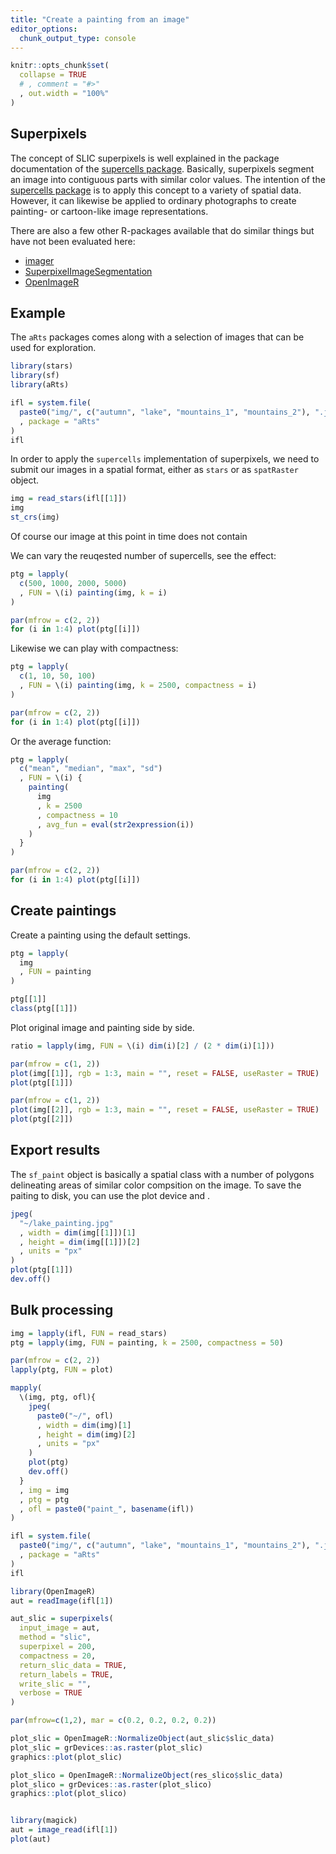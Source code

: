 ```yaml
---
title: "Create a painting from an image"
editor_options: 
  chunk_output_type: console
---
```


```r
knitr::opts_chunk$set(
  collapse = TRUE
  # , comment = "#>"
  , out.width = "100%"
)
```


## Superpixels

The concept of SLIC superpixels is well explained in the package documentation of the 
[supercells package](https://github.com/Nowosad/supercells). Basically, 
superpixels segment an image into contiguous parts with similar color values. 
The intention of the [supercells package](https://github.com/Nowosad/supercells) 
is to apply this concept to a variety of spatial data. However, it can likewise 
be applied to ordinary photographs to create painting- or cartoon-like image 
representations. 

There are also a few other R-packages available that do similar things but have 
not been evaluated here:

* [imager](https://github.com/dahtah/imager)
* [SuperpixelImageSegmentation](https://github.com/mlampros/SuperpixelImageSegmentation)
* [OpenImageR](https://mlampros.github.io/OpenImageR/articles/Image_segmentation_superpixels_clustering.html)


## Example

The `aRts` packages comes along with a selection of images that can be used for 
exploration.

```r
library(stars)
library(sf)
library(aRts)

ifl = system.file(
  paste0("img/", c("autumn", "lake", "mountains_1", "mountains_2"), ".jpg")
  , package = "aRts"
)
ifl
```

In order to apply the `supercells` implementation of superpixels, we need to 
submit our images in a spatial format, either as `stars` or as `spatRaster` 
object. 

```r
img = read_stars(ifl[[1]])
img
st_crs(img)
```

Of course our image at this point in time does not contain 

We can vary the reuqested number of supercells, see the effect:

```r
ptg = lapply(
  c(500, 1000, 2000, 5000)
  , FUN = \(i) painting(img, k = i)
)

par(mfrow = c(2, 2))
for (i in 1:4) plot(ptg[[i]])
```

Likewise we can play with compactness:

```r
ptg = lapply(
  c(1, 10, 50, 100)
  , FUN = \(i) painting(img, k = 2500, compactness = i)
)

par(mfrow = c(2, 2))
for (i in 1:4) plot(ptg[[i]])
```

Or the average function:

```r
ptg = lapply(
  c("mean", "median", "max", "sd")
  , FUN = \(i) {
    painting(
      img
      , k = 2500
      , compactness = 10
      , avg_fun = eval(str2expression(i))
    )
  }
)

par(mfrow = c(2, 2))
for (i in 1:4) plot(ptg[[i]])
```

## Create paintings

Create a painting using the default settings.

```r
ptg = lapply(
  img
  , FUN = painting
)

ptg[[1]]
class(ptg[[1]])
```

Plot original image and painting side by side.

```r
ratio = lapply(img, FUN = \(i) dim(i)[2] / (2 * dim(i)[1]))
```

```r
par(mfrow = c(1, 2))
plot(img[[1]], rgb = 1:3, main = "", reset = FALSE, useRaster = TRUE)
plot(ptg[[1]])
```

```r
par(mfrow = c(1, 2))
plot(img[[2]], rgb = 1:3, main = "", reset = FALSE, useRaster = TRUE)
plot(ptg[[2]])
```


## Export results

The `sf_paint` object is basically a spatial class with a number of polygons 
delineating areas of similar color compsition on the image. To save the paiting 
to disk, you can use the plot device and .

```r
jpeg(
  "~/lake_painting.jpg"
  , width = dim(img[[1]])[1]
  , height = dim(img[[1]])[2]
  , units = "px"
)
plot(ptg[[1]])
dev.off()
```


## Bulk processing

```r
img = lapply(ifl, FUN = read_stars)
ptg = lapply(img, FUN = painting, k = 2500, compactness = 50)

par(mfrow = c(2, 2))
lapply(ptg, FUN = plot)

mapply(
  \(img, ptg, ofl){
    jpeg(
      paste0("~/", ofl)
      , width = dim(img)[1]
      , height = dim(img)[2]
      , units = "px"
    )
    plot(ptg)
    dev.off()
  }
  , img = img
  , ptg = ptg
  , ofl = paste0("paint_", basename(ifl))
)

```






```r
ifl = system.file(
  paste0("img/", c("autumn", "lake", "mountains_1", "mountains_2"), ".jpg")
  , package = "aRts"
)
ifl

library(OpenImageR)
aut = readImage(ifl[1])

aut_slic = superpixels(
  input_image = aut,
  method = "slic",
  superpixel = 200, 
  compactness = 20,
  return_slic_data = TRUE,
  return_labels = TRUE, 
  write_slic = "", 
  verbose = TRUE
)

par(mfrow=c(1,2), mar = c(0.2, 0.2, 0.2, 0.2))

plot_slic = OpenImageR::NormalizeObject(aut_slic$slic_data)
plot_slic = grDevices::as.raster(plot_slic)
graphics::plot(plot_slic)

plot_slico = OpenImageR::NormalizeObject(res_slico$slic_data)
plot_slico = grDevices::as.raster(plot_slico)
graphics::plot(plot_slico)


library(magick)
aut = image_read(ifl[1])
plot(aut)
```



